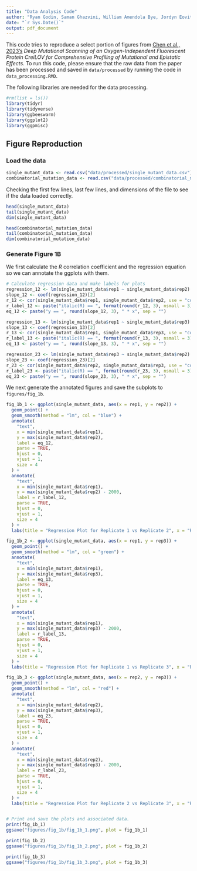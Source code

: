 ```yaml
---
title: "Data Analysis Code"
author: "Ryan Godin, Saman Ghazvini, William Amendola Bye, Jordyn Eovito, Vencke Gruening"
date: "`r Sys.Date()`"
output: pdf_document
---
```


This code tries to reproduce a select portion of figures from [Chen et al., 2023's](https://doi.org/10.1021/acssynbio.2c00662) *Deep Mutational Scanning of an Oxygen-Independent Fluorescent Protein CreiLOV for Comprehensive Profiling of Mutational and Epistatic Effects*. To run this code, please ensure that the raw data from the paper has been processed and saved in `data/processed` by running the code in `data_processing.RMD`.

The following libraries are needed for the data processing.

```R
#rm(list = ls())
library(tidyr)
library(tidyverse)
library(ggbeeswarm)
library(ggplot2)
library(ggpmisc)
```

## Figure Reproduction

### Load the data

```R
single_mutant_data <- read.csv("data/processed/single_mutant_data.csv")
combinatorial_mutation_data <- read.csv("data/processed/combinatorial_mutant_data.csv")
```

Checking the first few lines, last few lines, and dimensions of the file to see if the data loaded correctly.

```R
head(single_mutant_data)
tail(single_mutant_data)
dim(single_mutant_data)

head(combinatorial_mutation_data)
tail(combinatorial_mutation_data)
dim(combinatorial_mutation_data)
```

### Generate Figure 1B

We first calculate the $R$ correlation coefficient and the regression equation so we can annotate the ggplots with them.

```R
# Calculate regression data and make labels for plots
regression_12 <- lm(single_mutant_data$rep1 ~ single_mutant_data$rep2)
slope_12 <- coef(regression_12)[2]
r_12 <- cor(single_mutant_data$rep1, single_mutant_data$rep2, use = "complete.obs")
r_label_12 <- paste("italic(R) == ", format(round(r_12, 3), nsmall = 3))
eq_12 <- paste("y == ", round(slope_12, 3), " * x", sep = "")

regression_13 <- lm(single_mutant_data$rep1 ~ single_mutant_data$rep3)
slope_13 <- coef(regression_13)[2]
r_13 <- cor(single_mutant_data$rep1, single_mutant_data$rep3, use = "complete.obs")
r_label_13 <- paste("italic(R) == ", format(round(r_13, 3), nsmall = 3))
eq_13 <- paste("y == ", round(slope_13, 3), " * x", sep = "")

regression_23 <- lm(single_mutant_data$rep3 ~ single_mutant_data$rep2)
slope_23 <- coef(regression_23)[2]
r_23 <- cor(single_mutant_data$rep2, single_mutant_data$rep3, use = "complete.obs")
r_label_23 <- paste("italic(R) == ", format(round(r_23, 3), nsmall = 3))
eq_23 <- paste("y == ", round(slope_23, 3), " * x", sep = "")
```

We next generate the annotated figures and save the subplots to `figures/fig_1b`.

```R
fig_1b_1 <- ggplot(single_mutant_data, aes(x = rep1, y = rep2)) +
  geom_point() +
  geom_smooth(method = "lm", col = "blue") +
  annotate(
    "text",
    x = min(single_mutant_data$rep1),
    y = max(single_mutant_data$rep2),
    label = eq_12,
    parse = TRUE,
    hjust = 0,
    vjust = 1,
    size = 4
  ) +
  annotate(
    "text",
    x = min(single_mutant_data$rep1),
    y = max(single_mutant_data$rep2) - 2000,
    label = r_label_12,
    parse = TRUE,
    hjust = 0,
    vjust = 1,
    size = 4
  ) +
  labs(title = "Regression Plot for Replicate 1 vs Replicate 2", x = "Replicate 1", y = "Replicate 2")

fig_1b_2 <- ggplot(single_mutant_data, aes(x = rep1, y = rep3)) +
  geom_point() +
  geom_smooth(method = "lm", col = "green") +
  annotate(
    "text",
    x = min(single_mutant_data$rep1),
    y = max(single_mutant_data$rep3),
    label = eq_13,
    parse = TRUE,
    hjust = 0,
    vjust = 1,
    size = 4
  ) +
  annotate(
    "text",
    x = min(single_mutant_data$rep1),
    y = max(single_mutant_data$rep3) - 2000,
    label = r_label_13,
    parse = TRUE,
    hjust = 0,
    vjust = 1,
    size = 4
  ) +
  labs(title = "Regression Plot for Replicate 1 vs Replicate 3", x = "Replicate 1", y = "Replicate 3")

fig_1b_3 <- ggplot(single_mutant_data, aes(x = rep2, y = rep3)) +
  geom_point() +
  geom_smooth(method = "lm", col = "red") +
  annotate(
    "text",
    x = min(single_mutant_data$rep2),
    y = max(single_mutant_data$rep3),
    label = eq_23,
    parse = TRUE,
    hjust = 0,
    vjust = 1,
    size = 4
  ) +
  annotate(
    "text",
    x = min(single_mutant_data$rep2),
    y = max(single_mutant_data$rep3) - 2000,
    label = r_label_23,
    parse = TRUE,
    hjust = 0,
    vjust = 1,
    size = 4
  ) +
  labs(title = "Regression Plot for Replicate 2 vs Replicate 3", x = "Replicate 2", y = "Replicate 3")


# Print and save the plots and associated data.
print(fig_1b_1)
ggsave("figures/fig_1b/fig_1b_1.png", plot = fig_1b_1)

print(fig_1b_2)
ggsave("figures/fig_1b/fig_1b_2.png", plot = fig_1b_2)

print(fig_1b_3)
ggsave("figures/fig_1b/fig_1b_3.png", plot = fig_1b_3)
```